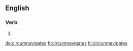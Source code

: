 ==English==

===Verb===
{{head|en|verb form}}

# {{en-third-person singular of|circumnavigate}}

[[de:circumnavigates]]
[[fr:circumnavigates]]
[[hi:circumnavigates]]
